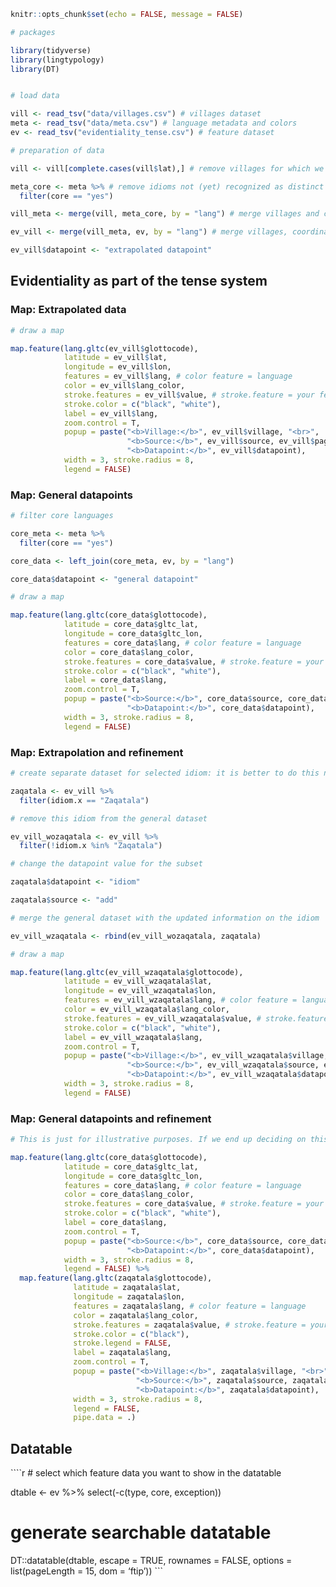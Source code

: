 

```r
knitr::opts_chunk$set(echo = FALSE, message = FALSE)

# packages

library(tidyverse)
library(lingtypology)
library(DT)


# load data

vill <- read_tsv("data/villages.csv") # villages dataset
meta <- read_tsv("data/meta.csv") # language metadata and colors
ev <- read_tsv("evidentiality_tense.csv") # feature dataset

# preparation of data

vill <- vill[complete.cases(vill$lat),] # remove villages for which we do not have coordinates (yet)

meta_core <- meta %>% # remove idioms not (yet) recognized as distinct
  filter(core == "yes")

vill_meta <- merge(vill, meta_core, by = "lang") # merge villages and coordinates with language metadata

ev_vill <- merge(vill_meta, ev, by = "lang") # merge villages, coordinates, and language metadata with feature information

ev_vill$datapoint <- "extrapolated datapoint"

```

## Evidentiality as part of the tense system

### Map: Extrapolated data

```r

# draw a map

map.feature(lang.gltc(ev_vill$glottocode),
            latitude = ev_vill$lat,
            longitude = ev_vill$lon,
            features = ev_vill$lang, # color feature = language
            color = ev_vill$lang_color,
            stroke.features = ev_vill$value, # stroke.feature = your feature value
            stroke.color = c("black", "white"), 
            label = ev_vill$lang,
            zoom.control = T,
            popup = paste("<b>Village:</b>", ev_vill$village, "<br>", 
                          "<b>Source:</b>", ev_vill$source, ev_vill$page, "<br>",
                          "<b>Datapoint:</b>", ev_vill$datapoint),
            width = 3, stroke.radius = 8,
            legend = FALSE)

```

### Map: General datapoints

```r

# filter core languages

core_meta <- meta %>%
  filter(core == "yes")

core_data <- left_join(core_meta, ev, by = "lang")

core_data$datapoint <- "general datapoint"

# draw a map

map.feature(lang.gltc(core_data$glottocode),
            latitude = core_data$gltc_lat,
            longitude = core_data$gltc_lon,
            features = core_data$lang, # color feature = language
            color = core_data$lang_color,
            stroke.features = core_data$value, # stroke.feature = your feature value
            stroke.color = c("black", "white"), 
            label = core_data$lang,
            zoom.control = T,
            popup = paste("<b>Source:</b>", core_data$source, core_data$page, "<br>",
                          "<b>Datapoint:</b>", core_data$datapoint),
            width = 3, stroke.radius = 8,
            legend = FALSE)

```

### Map: Extrapolation and refinement

```r

# create separate dataset for selected idiom: it is better to do this not in R and keep a separate table with the same structure as the features table, but with more detailed observations

zaqatala <- ev_vill %>%
  filter(idiom.x == "Zaqatala")

# remove this idiom from the general dataset

ev_vill_wozaqatala <- ev_vill %>%
  filter(!idiom.x %in% "Zaqatala")

# change the datapoint value for the subset

zaqatala$datapoint <- "idiom"

zaqatala$source <- "add"

# merge the general dataset with the updated information on the idiom

ev_vill_wzaqatala <- rbind(ev_vill_wozaqatala, zaqatala)

# draw a map

map.feature(lang.gltc(ev_vill_wzaqatala$glottocode),
            latitude = ev_vill_wzaqatala$lat,
            longitude = ev_vill_wzaqatala$lon,
            features = ev_vill_wzaqatala$lang, # color feature = language
            color = ev_vill_wzaqatala$lang_color,
            stroke.features = ev_vill_wzaqatala$value, # stroke.feature = your feature value
            stroke.color = c("black", "white"), 
            label = ev_vill_wzaqatala$lang,
            zoom.control = T,
            popup = paste("<b>Village:</b>", ev_vill_wzaqatala$village, "<br>", 
                          "<b>Source:</b>", ev_vill_wzaqatala$source, ev_vill_wzaqatala$page, "<br>",
                          "<b>Datapoint:</b>", ev_vill_wzaqatala$datapoint, "-", ev_vill_wzaqatala$idiom.x),
            width = 3, stroke.radius = 8,
            legend = FALSE)


```

### Map: General datapoints and refinement

```r


# This is just for illustrative purposes. If we end up deciding on this visualization, obviously we need a more elegant solution :)

map.feature(lang.gltc(core_data$glottocode),
            latitude = core_data$gltc_lat,
            longitude = core_data$gltc_lon,
            features = core_data$lang, # color feature = language
            color = core_data$lang_color,
            stroke.features = core_data$value, # stroke.feature = your feature value
            stroke.color = c("black", "white"), 
            label = core_data$lang,
            zoom.control = T,
            popup = paste("<b>Source:</b>", core_data$source, core_data$page, "<br>",
                          "<b>Datapoint:</b>", core_data$datapoint),
            width = 3, stroke.radius = 8,
            legend = FALSE) %>%
  map.feature(lang.gltc(zaqatala$glottocode),
              latitude = zaqatala$lat,
              longitude = zaqatala$lon,
              features = zaqatala$lang, # color feature = language
              color = zaqatala$lang_color,
              stroke.features = zaqatala$value, # stroke.feature = your feature value
              stroke.color = c("black"), 
              stroke.legend = FALSE,
              label = zaqatala$lang,
              zoom.control = T,
              popup = paste("<b>Village:</b>", zaqatala$village, "<br>", 
                            "<b>Source:</b>", zaqatala$source, zaqatala$page, "<br>",
                            "<b>Datapoint:</b>", zaqatala$datapoint),
              width = 3, stroke.radius = 8,
              legend = FALSE,
              pipe.data = .)

```

## Datatable

````r

# select which feature data you want to show in the datatable

dtable <- ev %>%
  select(-c(type, core, exception))

# generate searchable datatable

DT::datatable(dtable, escape = TRUE, rownames = FALSE,
              options = list(pageLength = 15, dom = 'ftip'))
```
